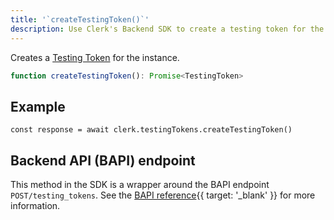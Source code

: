 ```yaml
---
title: '`createTestingToken()`'
description: Use Clerk's Backend SDK to create a testing token for the instance.
---
```


Creates a [Testing Token](/docs/testing/overview#testing-tokens) for the instance.

```ts
function createTestingToken(): Promise<TestingToken>
```

## Example

<Include src="_partials/backend/usage" />

```tsx
const response = await clerk.testingTokens.createTestingToken()
```

## Backend API (BAPI) endpoint

This method in the SDK is a wrapper around the BAPI endpoint `POST/testing_tokens`. See the [BAPI reference](/docs/reference/backend-api/tag/Testing-Tokens#operation/CreateTestingToken){{ target: '_blank' }} for more information.
